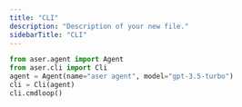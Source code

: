 ```yaml
---
title: "CLI"
description: "Description of your new file."
sidebarTitle: "CLI"
---
```


```python
from aser.agent import Agent
from aser.cli import Cli
agent = Agent(name="aser agent", model="gpt-3.5-turbo")
cli = Cli(agent)
cli.cmdloop()
```
